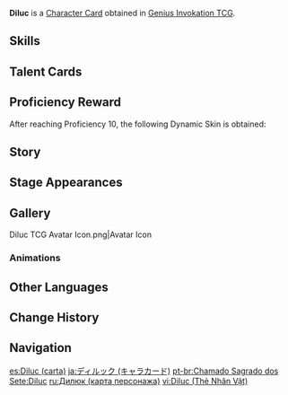 {{About|the [[Character Card]]|the [[Playable Character]]|Diluc}}
{{Genius Invokation TCG Infobox
|title       = Diluc
|id          = 001301
|image       = Diluc Character Card.png
|type        = Character Card
|health      = 10
|element     = Pyro
|faction     = Mondstadt
|weapon      = Claymore
|source1     = [[Genius Invokation TCG Starter Deck]]
|features    = Diluc;Umbertail Falcon
}}
'''Diluc''' is a [[Character Card]] obtained in [[Genius Invokation TCG]].

==Skills==
{{Genius Invokation TCG Skills Table}}

==Talent Cards==
{{Genius Invokation TCG Talent Cards Table}}

==Proficiency Reward==
After reaching Proficiency 10, the following Dynamic Skin is obtained:<br>{{TCG Card|Flowing Flame|1|golden=1|caption=1}}

==Story==
{{Description|His heart is his greatest foe.|title="Dark Side of Dawn" Diluc}}

==Stage Appearances==
{{Genius Invokation TCG Stage Appearances}}

==Gallery==
<gallery>
Diluc TCG Avatar Icon.png|Avatar Icon
</gallery>

===Animations===
{{Preview
|size     = 200px
|file1    = Diluc Dynamic Skin
|caption  = Dynamic Skin Idle Animation
}}

==Other Languages==
{{Other Languages|Transclude=Diluc}}

==Change History==
{{Change History|3.3}}

==Navigation==
{{Genius Invokation TCG Navbox|Character Card Obtainable}}

[[es:Diluc (carta)]]
[[ja:ディルック (キャラカード)]]
[[pt-br:Chamado Sagrado dos Sete:Diluc]]
[[ru:Дилюк (карта персонажа)]]
[[vi:Diluc (Thẻ Nhân Vật)]]